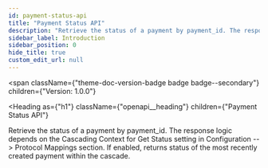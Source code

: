 ```yaml
---
id: payment-status-api
title: "Payment Status API"
description: "Retrieve the status of a payment by payment_id. The response logic depends on the Cascading Context for Get Status setting in Configuration --> Protocol Mappings section. If enabled, returns status of the most recently created payment within the cascade."
sidebar_label: Introduction
sidebar_position: 0
hide_title: true
custom_edit_url: null
---
```



<span
  className={"theme-doc-version-badge badge badge--secondary"}
  children={"Version: 1.0.0"}
>
</span>

<Heading
  as={"h1"}
  className={"openapi__heading"}
  children={"Payment Status API"}
>
</Heading>



Retrieve the status of a payment by payment_id. The response logic depends on the Cascading Context for Get Status setting in Configuration --&gt; Protocol Mappings section. If enabled, returns status of the most recently created payment within the cascade.



      